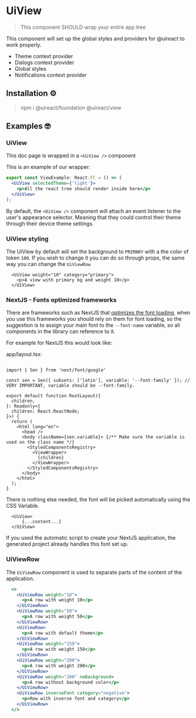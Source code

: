 
# UiView

<Metadata packageName='view' packageJson={packageJson} />

> This component SHOULD wrap your entire app tree

This component will set up the global styles and providers for @uireact to work properly.

- Theme context provider
- Dialogs context provider
- Global styles
- Notifications context provider

## Installation ⚙️

> npm i @uireact/foundation @uireact/view

## Examples 🤓

### UiView

This doc page is wrapped in a `<UiView />` component

This is an example of our wrapper:

```jsx
export const ViewExample: React.FC = () => (
  <UiView selectedTheme={'light'}>
    <p>All the react tree should render inside here</p>
  </UiView>
);
```
By default, the `<UiView />` component will attach an event listener to the user's appearance selector. Meaning that they could control their
theme through their device theme settings.

### UiView styling

The UiView by default will set the background to `PRIMARY` with a the color of token `100`. If you wish to change it you can do so through props, the same way you can change the `UiViewRow`

```tsx
  <UiView weight="10" category="primary">
    <p>A view with primary bg and weight 10</p>
  </UiView>
```


### NextJS - Fonts optimized frameworks

There are frameworks such as NextJS that [optimizes the font loading](https://nextjs.org/docs/app/building-your-application/optimizing/fonts), when you use this frameworks
 you should rely on them for font loading, so the suggestion is to assign your main font to the `--font-name` variable, so all components
 in the library can reference to it.  

For example for NextJS this would look like:

app/layout.tsx:

```tsx

import { Sen } from 'next/font/google'

const sen = Sen({ subsets: ['latin'], variable: '--font-family' }); // VERY IMPORTANT, variable should be --font-family.

export default function RootLayout({
  children,
}: Readonly<{
  children: React.ReactNode;
}>) {
  return (
    <html lang="en">
      <head />
      <body className={sen.variable}> {/** Make sure the variable is used on the class name */}
        <StyledComponentsRegistry>
          <ViewWrapper>
            {children}
          </ViewWrapper>
        </StyledComponentsRegistry>
      </body>
    </html>
  );
}

```
There is nothing else needed, the font will be picked automatically using the CSS Variable.

```tsx
  <UiView>
      {...content...}
  </UiView>
```

If you used the automatic script to create your NextJS application, the generated project already handles this font set up.

### UiViewRow

The `UiViewRow` component is used to separate parts of the content of the application.

```jsx live scope={{UiViewRow}}
  <>
    <UiViewRow weight="10">
      <p>A row with weight 10</p>
    </UiViewRow>
    <UiViewRow weight="50">
      <p>A row with weight 50</p>
    </UiViewRow>
    <UiViewRow>
      <p>A row with default theme</p>
    </UiViewRow>
    <UiViewRow weight="150">
      <p>A row with weight 150</p>
    </UiViewRow>
    <UiViewRow weight="200">
      <p>A row with weight 200</p>
    </UiViewRow>
    <UiViewRow weight="200" noBackground>
      <p>A row without background color</p>
    </UiViewRow>
    <UiViewRow inverseFont category="negative">
      <p>Row with inverse font and category</p>
    </UiViewRow>
  </>
```
